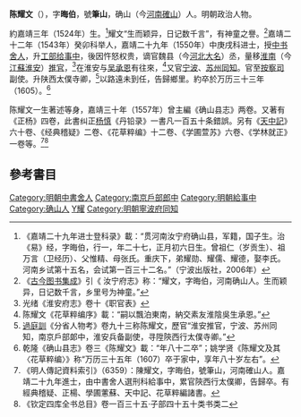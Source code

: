 '''陈耀文'''（{{bd|1524年?||1605年?|}}），字'''晦伯'''，號'''筆山'''，确山（今[[河南|河南]][[確山|確山]]）人。明朝政治人物。

約嘉靖三年（1524年）生。<ref>《嘉靖二十九年进士登科录》載：“贯河南汝宁府确山县，军籍，国子生。治《易》经，字晦伯，行一，年二十七，正月初六日生。曾祖仁（岁贡生）、祖万言（卫经历）、父惟精、母张氏。重庆下，弟耀勋、耀儒、耀德，娶李氏。河南乡试第十五名，会试第一百三十二名。”（宁波出版社，2006年）</ref>耀文“生而颖异，日记数千言”，有神童之譽。<ref>《[[古今图书集成|古今图书集成]]》引《 汝宁府志》称：“耀文，字晦伯，河南确山人。生而颖异，日记数千言，乡里号为神童。”</ref>嘉靖二十二年（1543年）癸卯科举人，嘉靖二十九年（1550年）中庚戌科进士，授[[中书舍人|中书舍人]]，升[[工部|工部]][[给事中|给事中]]，後因忤怒权贵，谪官魏县（今[[河北|河北]][[大名县|大名]]）丞，量移[[淮南|淮南]]（今[[江蘇|江蘇]][[淮安|淮安]]）[[推官|推官]]，<ref>光绪《淮安府志》卷十《职官表》</ref>在淮安与[[吴承恩|吴承恩]]有往來，<ref>陈耀文《花草粹编序》載：“嗣以飄泊東南，納交素友淮陰吳生承恩。”</ref>又官[[宁波|宁波]]、[[苏州|苏州]][[同知|同知]]。官至[[按察司|按察司]]副使。升陕西太僕寺卿，<ref>[[過庭訓|過庭訓]]《分省人物考》卷九十三称陈耀文，歷官“淮安推官，宁波、苏州同知，南京戶部郞中，淮安兵备副使，寻陞陝西行太僕寺卿。”</ref>以路遠未到任，告歸鄉里。約卒於万历三十三年（1605）。<ref>乾隆《确山县志》卷三《陈耀文》載：“年八十二卒”；姚学贤《陈耀文及其〈花草粹编〉》称“万历三十五年（1607）卒于家中，享年八十岁左右”。</ref>

陈耀文一生著述等身，嘉靖三十年（1557年）曾主編《确山县志》两卷。又著有《正杨》四卷，此書纠正[[杨慎|杨慎]]《丹铅录》一書凡一百五十条錯誤。另有《[[天中記|天中記]]》六十卷、《经典稽疑》二卷、《花草粹编》十二卷、《学圃萱苏》六卷、《学林就正》一卷等。<ref>《明人傳記資料索引》（6359）：陳耀文，字晦伯，號筆山，河南確山人。嘉靖二十九年進士，由中書舍人選刑科給事中，累官陝西行太僕卿，告歸卒。有經典稽疑、正楊、學圃藼蘇、天中記、花草粹編諸書。</ref><ref>《钦定四库全书总目》卷一百三十五·子部四十五十类书类二</ref>

==參考書目==
{{reflist}}

{{嘉靖二十九年庚戌科殿試金榜}}

{{DEFAULTSORT:Chen陈}}
[[Category:明朝中書舍人|Category:明朝中書舍人]]
[[Category:南京戶部郎中|Category:南京戶部郎中]]
[[Category:明朝給事中|Category:明朝給事中]]
[[Category:确山人|Category:确山人]]
[[Category:陳姓|Y耀]]
[[Category:明朝寧波府同知|Category:明朝寧波府同知]]